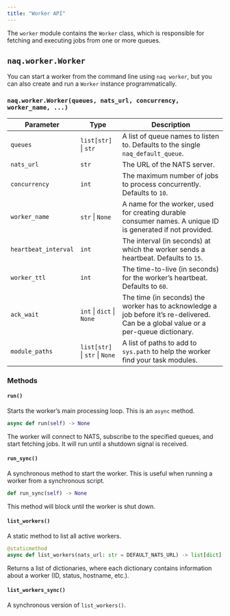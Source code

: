 ```yaml
---
title: "Worker API"
---
```


The `worker` module contains the `Worker` class, which is responsible for fetching and executing jobs from one or more queues.

## `naq.worker.Worker`

You can start a worker from the command line using `naq worker`, but you can also create and run a `Worker` instance programmatically.

### `naq.worker.Worker(queues, nats_url, concurrency, worker_name, ...)`

| Parameter            | Type                               | Description                                                                                             |
| -------------------- | ---------------------------------- | ------------------------------------------------------------------------------------------------------- |
| `queues`             | `list[str]` &#124; `str`            | A list of queue names to listen to. Defaults to the single `naq_default_queue`.                         |
| `nats_url`           | `str`                              | The URL of the NATS server.                                                                             |
| `concurrency`        | `int`                              | The maximum number of jobs to process concurrently. Defaults to `10`.                                     |
| `worker_name`        | `str` &#124; `None`                 | A name for the worker, used for creating durable consumer names. A unique ID is generated if not provided. |
| `heartbeat_interval` | `int`                              | The interval (in seconds) at which the worker sends a heartbeat. Defaults to `15`.                      |
| `worker_ttl`         | `int`                              | The time-to-live (in seconds) for the worker's heartbeat. Defaults to `60`.                             |
| `ack_wait`           | `int` &#124; `dict` &#124; `None`   | The time (in seconds) the worker has to acknowledge a job before it's re-delivered. Can be a global value or a per-queue dictionary. |
| `module_paths`       | `list[str]` &#124; `str` &#124; `None` | A list of paths to add to `sys.path` to help the worker find your task modules.                       |

### Methods

#### `run()`

Starts the worker's main processing loop. This is an `async` method.

```python
async def run(self) -> None
```

The worker will connect to NATS, subscribe to the specified queues, and start fetching jobs. It will run until a shutdown signal is received.

#### `run_sync()`

A synchronous method to start the worker. This is useful when running a worker from a synchronous script.

```python
def run_sync(self) -> None
```

This method will block until the worker is shut down.

#### `list_workers()`

A static method to list all active workers.

```python
@staticmethod
async def list_workers(nats_url: str = DEFAULT_NATS_URL) -> list[dict]
```

Returns a list of dictionaries, where each dictionary contains information about a worker (ID, status, hostname, etc.).

#### `list_workers_sync()`

A synchronous version of `list_workers()`.
